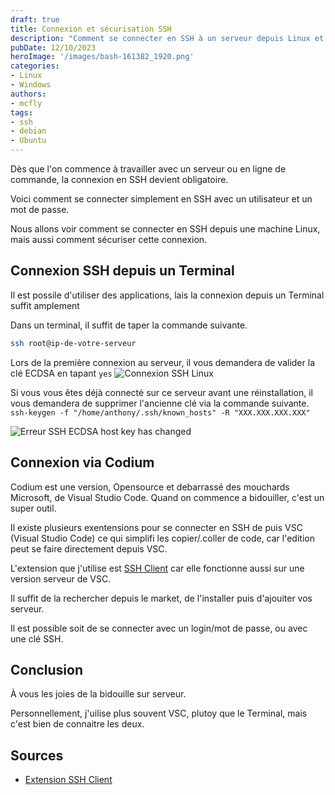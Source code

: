 ```yaml
---
draft: true
title: Connexion et sécurisation SSH
description: "Comment se connecter en SSH à un serveur depuis Linux et comment sécuriser sa connexion."
pubDate: 12/10/2023
heroImage: '/images/bash-161382_1920.png'
categories: 
- Linux
- Windows
authors: 
- mcfly
tags:
- ssh
- debian
- Ubuntu
---
```


Dès que l'on commence à travailler avec un serveur ou en ligne de commande, la connexion en SSH devient obligatoire.

Voici comment se connecter simplement en SSH avec un utilisateur et un mot de passe.

Nous allons voir comment se connecter en SSH depuis une machine Linux, mais aussi comment sécuriser cette connexion.

## Connexion SSH depuis un Terminal

Il est possile d'utiliser des applications, lais la connexion depuis un Terminal suffit amplement

Dans un terminal, il suffit de taper la commande suivante.
```bash
ssh root@ip-de-votre-serveur
```

Lors de la première connexion au serveur, il vous demandera de valider la clé ECDSA en tapant `yes`
![Connexion SSH Linux](./img/connexion_ssh_linux.png)

Si vous vous êtes déjà connecté sur ce serveur avant une réinstallation, il vous demandera de supprimer l'ancienne clé via la commande suivante.
`ssh-keygen -f "/home/anthony/.ssh/known_hosts" -R "XXX.XXX.XXX.XXX"`

![Erreur SSH ECDSA host key has changed](./img/erreur_ssh_cle_existante.png)

## Connexion via Codium
Codium est une version, Opensource et debarrassé des mouchards Microsoft, de Visual Studio Code.
Quand on commence a bidouiller, c'est un super outil.

Il existe plusieurs exentensions pour se connecter en SSH de puis VSC (Visual Studio Code) ce qui simplifi les copier/.coller de code, car l'edition peut se faire directement depuis VSC.

L'extension que j'utilise est [SSH Client](https://marketplace.visualstudio.com/items?itemName=cweijan.vscode-ssh) car elle fonctionne aussi sur une version serveur de VSC.

Il suffit de la rechercher depuis le market, de l'installer puis d'ajouiter vos serveur.

Il est possible soit de se connecter avec un login/mot de passe, ou avec une clé SSH.


## Conclusion

À vous les joies de la bidouille sur serveur.

Personnellement, j'uilise plus souvent VSC, plutoy que le Terminal, mais c'est bien de connaitre les deux.

## Sources
* [Extension SSH Client](https://github.com/vscode-ext-studio/vscode-ssh)